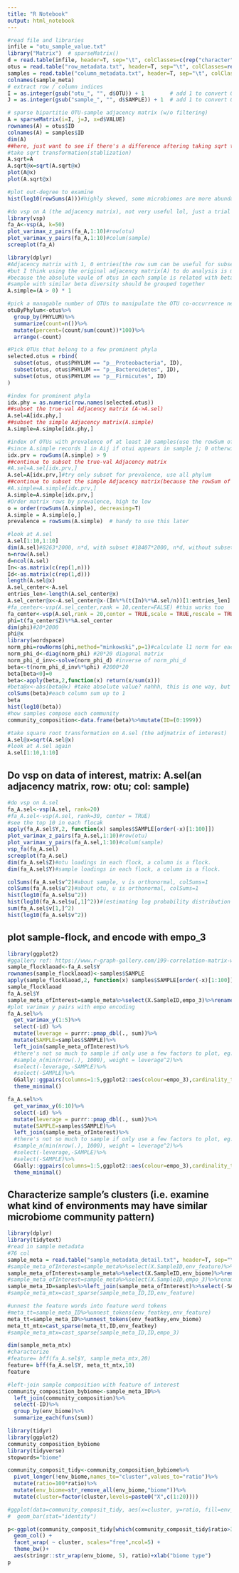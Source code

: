 ```yaml
---
title: "R Notebook"
output: html_notebook
---
```



```r
#read file and libraries
infile = "otu_sample_value.txt"
library("Matrix")  # sparseMatrix()
d = read.table(infile, header=T, sep="\t", colClasses=c(rep("character", 2), "numeric"))
otus = read.table("row_metadata.txt", header=T, sep="\t", colClasses=rep("character", 9))
samples = read.table("column_metadata.txt", header=T, sep="\t", colClasses=rep("character", 2))
colnames(sample_meta)
# extract row / column indices
I = as.integer(gsub("otu_", "", d$OTU)) + 1        # add 1 to convert 0-index to 1-index
J = as.integer(gsub("sample_", "", d$SAMPLE)) + 1  # add 1 to convert 0-index to 1-index
```

```r
# sparse bipartitie OTU-sample adjacency matrix (w/o filtering)
A = sparseMatrix(i=I, j=J, x=d$VALUE)
rownames(A) = otus$ID
colnames(A) = samples$ID
dim(A)
##here, just want to see if there's a difference aftering taking sqrt transformation
#take sqrt transformation(stablization)
A.sqrt=A
A.sqrt@x=sqrt(A.sqrt@x)
plot(A@x)
plot(A.sqrt@x)

#plot out-degree to examine
hist(log10(rowSums(A)))#highly skewed, some microbiomes are more abundant than others
```

```r
#do vsp on A (the adjacency matrix), not very useful lol, just a trial
library(vsp)
fa_A<-vsp(A, k=50)
plot_varimax_z_pairs(fa_A,1:10)#row(otu)
plot_varimax_y_pairs(fa_A,1:10)#colum(sample)
screeplot(fa_A)
```

```r
library(dplyr)
#Adjacency matrix with 1, 0 entries(the row sum can be useful for subsetting the sample)
#but I think using the original adjacency matrix(A) to do analysis is more informative
#because the absolute vaule of otus in each sample is related with beta diversity
#sample with similar beta diversity should be grouped together
A.simple=(A > 0) * 1

#pick a managable number of OTUs to manipulate the OTU co-occurrence network
otuByPhylum<-otus%>%
  group_by(PHYLUM)%>%
  summarize(count=n())%>%
  mutate(percent=(count/sum(count))*100)%>%
  arrange(-count)

#Pick OTUs that belong to a few prominent phyla
selected.otus = rbind(
  subset(otus, otus$PHYLUM == "p__Proteobacteria", ID),
  subset(otus, otus$PHYLUM == "p__Bacteroidetes", ID),
  subset(otus, otus$PHYLUM == "p__Firmicutes", ID)
)

#index for prominent phyla
idx.phy = as.numeric(row.names(selected.otus))
##subset the true-val Adjacency matrix (A->A.sel)
A.sel=A[idx.phy,]
##subset the simple Adjacency matrix(A.simple)
A.simple=A.simple[idx.phy,]

#index of OTUs with prevalence of at least 10 samples(use the rowSum of A.simple to pick)
#since A.simple records 1 in Aij if otui appears in sample j; 0 otherwise
idx.prv = rowSums(A.simple) > 9
##continue to subset the true-val Adjacency matrix
#A.sel=A.sel[idx.prv,]
A.sel=A[idx.prv,]#try only subset for prevalence, use all phylum
##continue to subset the simple Adjacency matrix(because the rowSum of this matrix might be useful later), and I want to make sure the dimension matches the true-val Adj matrix
#A.simple=A.simple[idx.prv,]
A.simple=A.simple[idx.prv,]
#Order matrix rows by prevalence, high to low
o = order(rowSums(A.simple), decreasing=T)
A.simple = A.simple[o,]
prevalence = rowSums(A.simple)  # handy to use this later

#look at A.sel
A.sel[1:10,1:10]
dim(A.sel)#8263*2000, n*d, with subset #18407*2000, n*d, without subset
n=nrow(A.sel)
d=ncol(A.sel)
In<-as.matrix(c(rep(1,n)))
Id<-as.matrix(c(rep(1,d)))
length(A.sel@x)
A.sel_center<-A.sel
entries_len<-length(A.sel_center@x)
A.sel_center@x<-A.sel_center@x-(In%*%(t(In)%*%A.sel/n))[1:entries_len]
#fa_center<-vsp(A.sel_center,rank = 10,center=FALSE) #this works too
fa_center<-vsp(A.sel,rank = 20,center = TRUE,scale = TRUE,rescale = TRUE,recenter = FALSE)
phi=t(fa_center$Z)%*%A.sel_center
dim(phi)#20*2000
phi@x
library(wordspace)
norm_phi=rowNorms(phi,method="minkowski",p=1)#calculate l1 norm for each row
norm_phi_d<-diag(norm_phi) #20*20 diagonal matrix
norm_phi_d_inv<-solve(norm_phi_d) #inverse of norm_phi_d
beta<-t(norm_phi_d_inv%*%phi) #2000*20
beta[beta<0]=0
beta<-apply(beta,2,function(x) return(x/sum(x)))
#beta@x<-abs(beta@x) #take absolute value? nahhh, this is one way, but usually what we do is make the negative values = 0, and calculate x/sum(x), 'cause by assumption, we don't have negative betas, so, if we get negatvie ones, we'll just say it's statistical error
colSums(beta)#each column sum up to 1
beta
hist(log10(beta))
#how samples compose each community
community_composition<-data.frame(beta)%>%mutate(ID=(0:1999))
```

```r
#take square root transformation on A.sel (the adjmatrix of interest)
A.sel@x=sqrt(A.sel@x)
#look at A.sel again
A.sel[1:10,1:10]
```
## Do vsp on data of interest, matrix: A.sel(an adjacency matrix, row: otu; col: sample)  
```r
#do vsp on A.sel 
fa_A.sel<-vsp(A.sel, rank=20)
#fa_A.sel<-vsp(A.sel, rank=30, center = TRUE)
#see the top 10 in each flocak
apply(fa_A.sel$Y,2, function(x) samples$SAMPLE[order(-x)[1:100]])
plot_varimax_z_pairs(fa_A.sel,1:10)#row(otu)
plot_varimax_y_pairs(fa_A.sel,1:10)#colum(sample)
vsp_fa(fa_A.sel)
screeplot(fa_A.sel)
dim(fa_A.sel$Z)#otu loadings in each flock, a column is a flock.
dim(fa_A.sel$Y)#sample loadings in each flock, a column is a flock.

colSums(fa_A.sel$v^2)#about sample, v is orthonormal, colSums=1
colSums(fa_A.sel$u^2)#about otu, u is orthonormal, colSums=1
hist(log10(fa_A.sel$u^2))
hist(log10(fa_A.sel$u[,1]^2))#(estimating log probability distribution of otus within the 1st topic?, nope, you'll need to calculate naively to estimate the betas in LDA)
sum(fa_A.sel$v[1,]^2)
hist(log10(fa_A.sel$v^2))
```

## plot sample-flock, and encode with empo_3
```r
library(ggplot2)
#ggallery ref: https://www.r-graph-gallery.com/199-correlation-matrix-with-ggally.html
sample_flocklaoad<-fa_A.sel$Y
rownames(sample_flocklaoad)<-samples$SAMPLE
apply(sample_flocklaoad,2, function(x) samples$SAMPLE[order(-x)[1:100]])%>%View
sample_flocklaoad
fa_A.sel$Y
sample_meta_ofInterest=sample_meta%>%select(X.SampleID,empo_3)%>%rename(SAMPLE=X.SampleID)
#plot varimax y pairs with empo encoding
fa_A.sel%>%
  get_varimax_y(1:5)%>%
  select(-id) %>%
  mutate(leverage = purrr::pmap_dbl(., sum))%>%
  mutate(SAMPLE=samples$SAMPLE)%>%
  left_join(sample_meta_ofInterest)%>%
  #there's not so much to sample if only use a few factors to plot, eg. no need to sample when we use less than 5 factors to plot
  #sample_n(min(nrow(.), 1000), weight = leverage^2)%>%
  #select(-leverage,-SAMPLE)%>%
  #select(-SAMPLE)%>%
  GGally::ggpairs(columns=1:5,ggplot2::aes(colour=empo_3),cardinality_threshold = 17) +
  theme_minimal()

fa_A.sel%>%
  get_varimax_y(6:10)%>%
  select(-id) %>%
  mutate(leverage = purrr::pmap_dbl(., sum))%>%
  mutate(SAMPLE=samples$SAMPLE)%>%
  left_join(sample_meta_ofInterest)%>%
  #there's not so much to sample if only use a few factors to plot, eg. no need to sample when we use less than 5 factors to plot
  #sample_n(min(nrow(.), 1000), weight = leverage^2)%>%
  #select(-leverage,-SAMPLE)%>%
  #select(-SAMPLE)%>%
  GGally::ggpairs(columns=1:5,ggplot2::aes(colour=empo_3),cardinality_threshold = 17) +
  theme_minimal()

```


## Characterize sample's clusters (i.e. examine what kind of environments may have similar microbiome community pattern)
```r
library(dplyr)
library(tidytext)
#read in sample metadata
#76 col
sample_meta = read.table("sample_metadata_detail.txt", header=T, sep="\t", colClasses=rep("character", 76))
#sample_meta_ofInterest=sample_meta%>%select(X.SampleID,env_feature)%>%rename(SAMPLE=X.SampleID)
sample_meta_ofInterest=sample_meta%>%select(X.SampleID,env_biome)%>%rename(SAMPLE=X.SampleID)
#sample_meta_ofInterest=sample_meta%>%select(X.SampleID,empo_3)%>%rename(SAMPLE=X.SampleID)
sample_meta_ID=samples%>%left_join(sample_meta_ofInterest)%>%select(-SAMPLE)%>%mutate(ID=(0:1999))
#sample_meta_mtx=cast_sparse(sample_meta_ID,ID,env_feature)

#unnest the feature words into feature word tokens
#meta_tt=sample_meta_ID%>%unnest_tokens(env_featkey,env_feature)
meta_tt=sample_meta_ID%>%unnest_tokens(env_featkey,env_biome)
meta_tt_mtx=cast_sparse(meta_tt,ID,env_featkey)
#sample_meta_mtx=cast_sparse(sample_meta_ID,ID,empo_3)

dim(sample_meta_mtx)
#characterize 
#feature= bff(fa_A.sel$Y, sample_meta_mtx,20)
feature= bff(fa_A.sel$Y, meta_tt_mtx,10)
feature
```
```r
#left-join sample composition with feature of interest
community_composition_bybiome<-sample_meta_ID%>%
  left_join(community_composition)%>%
  select(-ID)%>%
  group_by(env_biome)%>%
  summarize_each(funs(sum))

library(tidyr)
library(ggplot2)
community_composition_bybiome
library(tidyverse)
stopwords="biome"

community_composit_tidy<-community_composition_bybiome%>%
  pivot_longer(!env_biome,names_to="cluster",values_to="ratio")%>%
  mutate(ratio=100*ratio)%>%
  mutate(env_biome=str_remove_all(env_biome,"biome"))%>%
  mutate(cluster=factor(cluster,levels=paste0("X",c(1:20))))

#ggplot(data=community_composit_tidy, aes(x=cluster, y=ratio, fill=env_biome)) +
#  geom_bar(stat="identity")

p<-ggplot(community_composit_tidy[which(community_composit_tidy$ratio>3),], aes(x=env_biome,y=ratio)) +
  geom_col() +
  facet_wrap( ~ cluster, scales="free",ncol=5) +
  theme_bw()+
  aes(stringr::str_wrap(env_biome, 5), ratio)+xlab("biome type")
p
```

